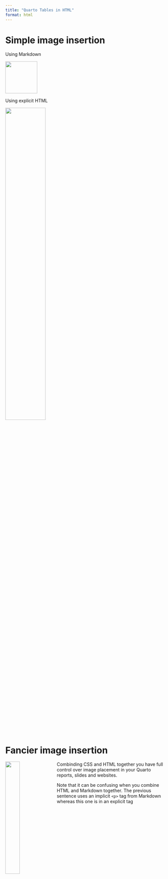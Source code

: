 ```yaml
---
title: "Quarto Tables in HTML"
format: html
---
```


# Simple image insertion

Using Markdown

![](lil-logo.png){width="100px"}

Using explicit HTML

<img src="lil-logo.png" width="50%"/>

# Fancier image insertion

::: {.container}

<img style="float: left; margin-right: 10px;" src="lil-logo.png" width="30%">

Combinding CSS and HTML together you have full control over image placement in your Quarto reports, slides and websites.

<p>Note that it can be confusing when you combine HTML and Markdown together. The previous sentence uses an implicit `<p>` tag from Markdown whereas this one is in an explicit tag</p>

:::